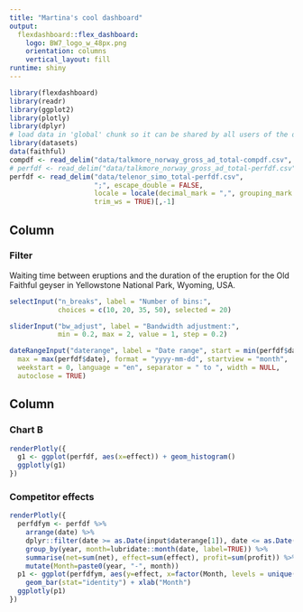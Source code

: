 ```yaml
---
title: "Martina's cool dashboard"
output: 
  flexdashboard::flex_dashboard:
    logo: BW7_logo_w_48px.png
    orientation: columns
    vertical_layout: fill
runtime: shiny
---
```


```r
library(flexdashboard)
library(readr)
library(ggplot2)
library(plotly)
library(dplyr)
# load data in 'global' chunk so it can be shared by all users of the dashboard
library(datasets)
data(faithful)
compdf <- read_delim("data/talkmore_norway_gross_ad_total-compdf.csv", ";", escape_double = FALSE, trim_ws = TRUE)[,-1]
# perfdf <- read_delim("data/talkmore_norway_gross_ad_total-perfdf.csv", ";", escape_double = FALSE, trim_ws = TRUE)[,-1]
perfdf <- read_delim("data/telenor_simo_total-perfdf.csv", 
                     ";", escape_double = FALSE, 
                     locale = locale(decimal_mark = ",", grouping_mark = "."), 
                     trim_ws = TRUE)[,-1]
```


Column {data-width=650}
-----------------------------------------------------------------------

### Filter

Waiting time between eruptions and the duration of the eruption for the
Old Faithful geyser in Yellowstone National Park, Wyoming, USA.

```r
selectInput("n_breaks", label = "Number of bins:",
            choices = c(10, 20, 35, 50), selected = 20)

sliderInput("bw_adjust", label = "Bandwidth adjustment:",
            min = 0.2, max = 2, value = 1, step = 0.2)

dateRangeInput("daterange", label = "Date range", start = min(perfdf$date), end = max(perfdf$date), min = min(perfdf$date),
  max = max(perfdf$date), format = "yyyy-mm-dd", startview = "month",
  weekstart = 0, language = "en", separator = " to ", width = NULL,
  autoclose = TRUE)
```

Column {data-width=350}
-----------------------------------------------------------------------

### Chart B

```r
renderPlotly({
  g1 <- ggplot(perfdf, aes(x=effect)) + geom_histogram()
  ggplotly(g1)
})
```


### Competitor effects

```r
renderPlotly({
  perfdfym <- perfdf %>% 
    arrange(date) %>% 
    dplyr::filter(date >= as.Date(input$daterange[1]), date <= as.Date(input$daterange[2]) ) %>%
    group_by(year, month=lubridate::month(date, label=TRUE)) %>% 
    summarise(net=sum(net), effect=sum(effect), profit=sum(profit)) %>% 
    mutate(Month=paste0(year, "-", month))
  p1 <- ggplot(perfdfym, aes(y=effect, x=factor(Month, levels = unique(Month)))) + 
    geom_bar(stat="identity") + xlab("Month")
  ggplotly(p1)
})
```

